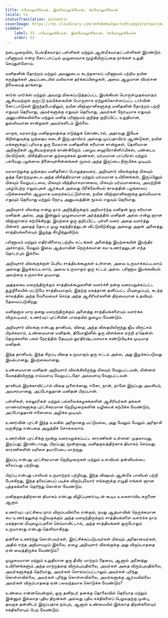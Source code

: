 ```yaml
---
title: எவோலூசியோன், இன்வோலூசியோன், ரெவோலூசியோன்
locale: ta
statusTranslation: automatic
coverImage: https://res.cloudinary.com/xmfm6mhw3gwctndtcubgx2rptnae/image/upload/v1740337243/small_cover_educacion_fundamental_a051170f1c.webp
sidebar:
    label: 33. எவோலூசியோன், இன்வோலூசியோன், ரெவோலூசியோன்
    order: 33
---
```

நடைமுறையில், பெளதீகவாதப் பள்ளிகள் மற்றும் ஆன்மீகவாதப் பள்ளிகள் இரண்டும் பரிணாமம் என்ற கோட்பாட்டில் முழுமையாக மூழ்கியிருப்பதை நாங்கள் உறுதி செய்துள்ளோம்.

மனிதனின் தோற்றம் மற்றும் அவனுடைய கடந்தகாலப் பரிணாமம் பற்றிய நவீன கருத்துக்கள் அடிப்படையில் மலிவான தர்க்கப்பிழைகள், அவை ஆழமான விமர்சன நிலையைத் தாங்காது.

கார்ல் மார்க்ஸ் மற்றும் அவரது மிகைப்படுத்தப்பட்ட இயங்கியல் பொருள்முதல்வாதம் ஆகியவற்றால் குருட்டு நம்பிக்கையின் பொருளாக ஏற்றுக்கொள்ளப்பட்ட டார்வின் கோட்பாடுகள் இருந்தபோதிலும், நவீன விஞ்ஞானிகளுக்கு மனிதனின் தோற்றம் பற்றி எதுவும் தெரியாது, அவர்களுக்கு எதுவும் தெரியாது, அவர்கள் நேரடியாக எதுவும் அனுபவிக்கவில்லை மற்றும் மனித பரிணாமம் குறித்த குறிப்பிட்ட உறுதியான, துல்லியமான சான்றுகள் அவர்களிடம் இல்லை.

மாறாக, வரலாற்று மனிதகுலத்தை எடுத்துக் கொண்டால், அதாவது இயேசு கிறிஸ்துவுக்கு முந்தைய கடைசி இருபதாயிரம் அல்லது முப்பதாயிரம் ஆண்டுகள், நவீன மக்களுக்குப் புரியாத ஒரு மேலான மனிதனின் சரியான சான்றுகள், தெளிவான அறிகுறிகள் ஆகியவற்றைக் காண்கிறோம். பழைய ஹைரோகிளிஃபிக்ஸ், பண்டைய பிரமிடுகள், விசித்திரமான ஒற்றைக்கல் தூண்கள், மர்மமான பாப்பிரஸ் மற்றும் பல்வேறு பழங்கால நினைவுச்சின்னங்கள் மூலம் அந்த இருப்பை நிரூபிக்க முடியும்.

வரலாற்றுக்கு முந்தைய மனிதனைப் பொறுத்தவரை, அறிவுசார் விலங்குக்கு மிகவும் ஒத்த தோற்றமுடைய அந்த விசித்திரமான மற்றும் மர்மமான உயிரினங்கள், இருப்பினும் மிகவும் வேறுபட்டவை, மிகவும் வித்தியாசமானவை, மிகவும் மர்மமானவை, அவற்றின் புகழ்பெற்ற எலும்புகள் ஆர்க்டிக் அல்லது பிரீக்லேசியல் காலத்தின் பழங்காலப் படுக்கைகளில் ஆழமாக மறைக்கப்பட்டுள்ளன, நவீன விஞ்ஞானிகளுக்கு துல்லியமாக எதுவும் தெரியாது மற்றும் நேரடி அனுபவத்தின் மூலம் எதுவும் தெரியாது.

அறிவுசார் விலங்கு என்று நாம் அறிந்திருக்கும் அறிவார்ந்த மனிதன் ஒரு சரியான மனிதன் அல்ல, அது இன்னும் முழுமையான அர்த்தத்தில் மனிதன் அல்ல என்று ஞான விஞ்ஞானம் கற்பிக்கிறது; இயற்கை ஒரு குறிப்பிட்ட புள்ளி வரை அதை வளர்த்து பின்னர் அதைத் தொடர முழு சுதந்திரத்துடன் விட்டுவிடுகிறது அல்லது அதன் அனைத்து சாத்தியங்களையும் இழந்து சீரழிந்துவிடும்.

பரிணாமம் மற்றும் எதிர்விளைவு பற்றிய சட்டங்கள் அனைத்து இயற்கையின் இயந்திர அச்சாகும், மேலும் இவை ஆத்மாவின் நெருக்கமான சுய-உணர்தலுடன் எந்த தொடர்பும் இல்லை.

அறிவுசார் விலங்குக்குள் பெரிய சாத்தியக்கூறுகள் உள்ளன, அவை உருவாக்கப்படலாம் அல்லது இழக்கப்படலாம், அவை உருவாகும் ஒரு சட்டம் அல்ல. பரிணாம இயக்கவியல் அவற்றை உருவாக்க முடியாது.

அத்தகைய மறைந்திருக்கும் சாத்தியக்கூறுகளின் வளர்ச்சி நன்கு வரையறுக்கப்பட்ட சூழ்நிலையில் மட்டுமே சாத்தியமாகும், இதற்கு மகத்தான தனிப்பட்ட மீவுழைப்பும், கடந்த காலத்தில் அந்த வேலையைச் செய்த அந்த ஆசிரியர்களின் திறமையான உதவியும் தேவைப்படுகிறது.

மனிதனாக மாற தனது மறைந்திருக்கும் அனைத்து சாத்தியங்களையும் வளர்க்க விரும்புபவர், உணர்வுப் புரட்சியின் பாதையில் நுழைய வேண்டும்.

அறிவுசார் விலங்கு என்பது தானியம், விதை; அந்த விதையிலிருந்து ஜீவ விருட்சம் பிறக்கலாம், உண்மையான மனிதன், தியோஜினீஸ் ஒரு விளக்கை ஏற்றி ஏதென்ஸ் தெருக்களில் பகல் நேரத்தில் தேடியும் துரதிர்ஷ்டவசமாக கண்டுபிடிக்க முடியாத மனிதன்.

இந்த தானியம், இந்த சிறப்பு விதை உருவாகும் ஒரு சட்டம் அல்ல, அது இழக்கப்படுவது இயல்பானது, இயற்கையானது.

உண்மையான மனிதன் அறிவுசார் விலங்கிலிருந்து மிகவும் வேறுபட்டவன், மின்னல் மேகத்திலிருந்து எவ்வளவு வேறுபட்டதோ அவ்வளவு வேறுபட்டவன்.

தானியம் இறக்காவிட்டால் விதை முளைக்காது, ஈகோ, நான், நானே இறப்பது அவசியம், அவசரமானது, அப்போதுதான் மனிதன் பிறப்பான்.

பள்ளிகள், கல்லூரிகள் மற்றும் பல்கலைக்கழகங்களின் ஆசிரியர்கள் தங்கள் மாணவர்களுக்கு புரட்சிகரமான நெறிமுறைகளின் வழியைக் கற்பிக்க வேண்டும், அப்போதுதான் ஈகோவை அழிக்க முடியும்.

உணர்வின் புரட்சி இந்த உலகில் அரிதானது மட்டுமல்ல, அது மேலும் மேலும் அரிதாகி வருகிறது என்பதை அழுத்திச் சொல்லலாம்.

உணர்வின் புரட்சிக்கு மூன்று வரையறுக்கப்பட்ட காரணிகள் உள்ளன: முதலாவது, இறப்பது; இரண்டாவது, பிறப்பது; மூன்றாவது, மனிதகுலத்திற்காக தியாகம் செய்வது. காரணிகளின் வரிசை தயாரிப்பை மாற்றாது.

இறப்பு என்பது புரட்சிகரமான நெறிமுறைகள் மற்றும் உளவியல் தன்னியல்பை கலைப்பது பற்றியது.

பிறப்பு என்பது பாலியல் உருமாற்றம் பற்றியது, இந்த விஷயம் ஆன்மீக பாலியல் பற்றி பேசுகிறது, இந்த தலைப்பைப் படிக்க விரும்புவோர் எங்களுக்கு எழுதி எங்கள் ஞான புத்தகங்களை தெரிந்து கொள்ள வேண்டும்.

மனிதகுலத்திற்கான தியாகம் என்பது விழிப்புணர்வுடன் கூடிய உலகளாவிய கருணை ஆகும்.

உணர்வுப் புரட்சியை நாம் விரும்பவில்லை என்றால், நமது ஆத்மாவின் நெருக்கமான சுய-உணர்தலுக்கு வழிவகுக்கும் அந்த மறைந்திருக்கும் சாத்தியங்களை வளர்க்க நாம் மகத்தான மீவுழைப்புகளை செய்யாவிட்டால், அந்த சாத்தியங்கள் ஒருபோதும் உருவாகாது என்பது தெளிவாகிறது.

தன்னை உணர்ந்து கொள்பவர்கள், இரட்சிக்கப்படுபவர்கள் மிகவும் அரிதானவர்கள், அதில் எந்த அநியாயமும் இல்லை, ஏழை அறிவுசார் விலங்குக்கு அது விரும்பாததை ஏன் வைத்திருக்க வேண்டும்?

முழுமையான மற்றும் உறுதியான ஒரு தீவிர மாற்றம் தேவை, ஆனால் அனைத்து உயிரினங்களும் அந்த மாற்றத்தை விரும்புவதில்லை, அவர்கள் அதை விரும்புவதில்லை, அவர்களுக்குத் தெரியாது, அவர்கள் சொல்லப்பட்டாலும் அவர்கள் புரிந்து கொள்ளவில்லை, அவர்கள் புரிந்து கொள்ளவில்லை, அவர்களுக்கு ஆர்வமில்லை. அவர்கள் விரும்பாததை ஏன் பலவந்தமாக கொடுக்க வேண்டும்?

உண்மை என்னவென்றால், ஒரு தனிநபர் தனக்கு தொலைவில் தெரியாத மற்றும் இன்னும் இல்லாத புதிய திறன்கள் அல்லது புதிய சக்திகளைப் பெறுவதற்கு முன்பு, தவறாக தன்னிடம் இருப்பதாக நம்பும், ஆனால் உண்மையில் இல்லாத திறன்களையும் சக்திகளையும் பெற வேண்டும்.

